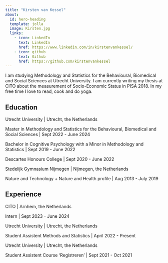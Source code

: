 ```yaml
---
title: "Kirsten van Kessel"
about:
  id: hero-heading
  template: jolla
  image: Kirsten.jpg
  links:
    - icon: LinkedIn
      text: LinkedIn
      href: https://www.linkedin.com/in/kirstenvankessel/
    - icon: github
      text: Github
      href: https://github.com/kirstenvankessel
---
```


:::{#hero-heading}

I am studying Methodology and Statistics for the Behavioural, Biomedical and Social Sciences at Utrecht University. I am currently writing my thesis at CITO about the measurement of Socio-Economic Status in PISA 2018. In my free time I love to read, cook and do yoga. 

## Education

Utrecht University | Utrecht, the Netherlands

Master in Methodology and Statistics for the Behavioural, Biomedical and Social Sciences | Sept 2022 - June 2024

Bachelor in Cognitive Psychology with a Minor in Methodology and Statistics | Sept 2019 - June 2022

Descartes Honours College | Sept 2020 - June 2022


Stedelijk Gymnasium Nijmegen | Nijmegen, the Netherlands

Nature and Technology + Nature and Health profile | Aug 2013 - July 2019

## Experience

CITO | Arnhem, the Netherlands

Intern | Sept 2023 - June 2024


Utrecht University | Utrecht, the Netherlands

Student Assistent Methods and Statistics | April 2022 - Present


Utrecht University | Utrecht, the Netherlands

Student Assistent Course 'Registreren' | Sept 2021 - Oct 2021

:::
